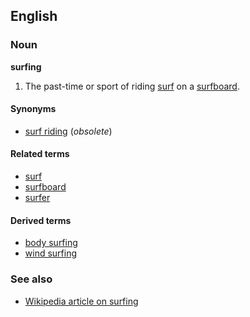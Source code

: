 ==English==
===Noun===
'''surfing'''

# The past-time or sport of riding [[surf]] on a [[surfboard]].

====Synonyms====
*[[surf riding]] (''obsolete'')

====Related terms====
*[[surf]]
*[[surfboard]]
*[[surfer]]

====Derived terms====
*[[body surfing]]
*[[wind surfing]]

===See also===
*[[w:Surfing|Wikipedia article on surfing]]